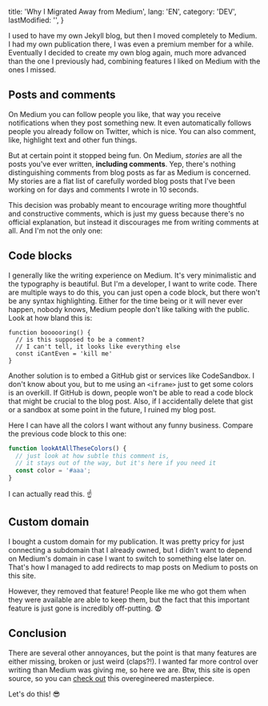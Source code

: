 
  title: 'Why I Migrated Away from Medium',
  lang: 'EN',
  category: 'DEV',
  lastModified: '',
}

I used to have my own Jekyll blog, but then I moved completely to Medium. I had my own publication there, I was even a premium member for a while. Eventually I decided to create my own blog again, much more advanced than the one I previously had, combining features I liked on Medium with the ones I missed.

## Posts and comments

On Medium you can follow people you like, that way you receive notifications when they post something new. It even automatically follows people you already follow on Twitter, which is nice. You can also comment, like, highlight text and other fun things.

But at certain point it stopped being fun. On Medium, _stories_ are all the posts you've ever written, **including comments**. Yep, there's nothing distinguishing comments from blog posts as far as Medium is concerned. My stories are a flat list of carefully worded blog posts that I've been working on for days and comments I wrote in 10 seconds.

This decision was probably meant to encourage writing more thoughtful and constructive comments, which is just my guess because there's no official explanation, but instead it discourages me from writing comments at all. And I'm not the only one:

<Tweet tweetId="936653171761430528" />

## Code blocks

I generally like the writing experience on Medium. It's very minimalistic and the typography is beautiful. But I'm a developer, I want to write code. There are multiple ways to do this, you can just open a code block, but there won't be any syntax highlighting. Either for the time being or it will never ever happen, nobody knows, Medium people don't like talking with the public. Look at how bland this is:

```
function boooooring() {
  // is this supposed to be a comment?
  // I can't tell, it looks like everything else
  const iCantEven = 'kill me'
}
```

Another solution is to embed a GitHub gist or services like CodeSandbox. I don't know about you, but to me using an `<iframe>` just to get some colors is an overkill. If GitHub is down, people won't be able to read a code block that might be crucial to the blog post. Also, if I accidentally delete that gist or a sandbox at some point in the future, I ruined my blog post.

Here I can have all the colors I want without any funny business. Compare the previous code block to this one:

```js
function lookAtAllTheseColors() {
  // just look at how subtle this comment is,
  // it stays out of the way, but it's here if you need it
  const color = '#aaa';
}
```

I can actually read this. ☝️

## Custom domain

I bought a custom domain for my publication. It was pretty pricy for just connecting a subdomain that I already owned, but I didn't want to depend on Medium's domain in case I want to switch to something else later on. That's how I managed to add redirects to map posts on Medium to posts on this site.

However, they removed that feature! People like me who got them when they were available are able to keep them, but the fact that this important feature is just gone is incredibly off-putting. 😨

## Conclusion

There are several other annoyances, but the point is that many features are either missing, broken or just weird (claps?!). I wanted far more control over writing than Medium was giving me, so here we are. Btw, this site is open source, so you can [check out][silvenon.com] this overegineered masterpiece.

Let's do this! 😎

[silvenon.com]: https://github.com/silvenon/silvenon.com
